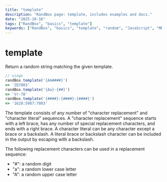 ```yaml
---
title: "template"
description: "RandBox page: template, includes examples and docs."
date: "2025-10-16"
tags: ["RandBox", "basics", "template"]
keywords: ["RandBox", "basics", "template", "random", "JavaScript", "MDX"]
---
```


# template

Return a random string matching the given template.

```js
// usage
randBox.template('{AA####}')
=> 'ZQ7803'
randBox.template('{Aa}-{##}')
=> 'Vr-78'
randBox.template('{####}:{####}:{####}')
=> '1628:5987:7803'
```

The template consists of any number of "character replacement" and "character
literal" sequences. A "character replacement" sequence starts with a left
brace, has any number of special replacement characters, and ends with a right
brace. A character literal can be any character except a brace or a backslash.
A literal brace or backslash character can be included in the output by
escaping with a backslash.

The following replacement characters can be used in a replacement sequence:

   * "#": a random digit
   * "a": a random lower case letter
   * "A": a random upper case letter

